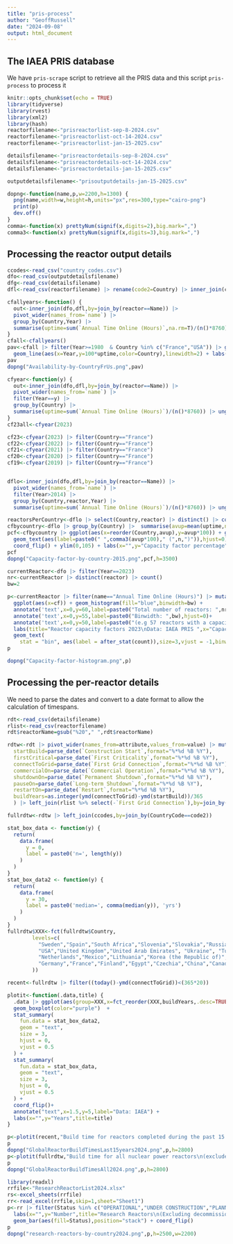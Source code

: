 ```yaml
---
title: "pris-process"
author: "GeoffRussell"
date: "2024-09-08"
output: html_document
---
```


## The IAEA PRIS database

We have `pris-scrape` script to retrieve all the PRIS data and this script `pris-process` to process it

```r
knitr::opts_chunk$set(echo = TRUE)
library(tidyverse)
library(rvest)
library(xml2)
library(hash)
reactorfilename<-"prisreactorlist-sep-8-2024.csv"
reactorfilename<-"prisreactorlist-oct-14-2024.csv"
reactorfilename<-"prisreactorlist-jan-15-2025.csv"

detailsfilename<-"prisreactordetails-sep-8-2024.csv"
detailsfilename<-"prisreactordetails-oct-14-2024.csv"
detailsfilename<-"prisreactordetails-jan-15-2025.csv"

outputdetailsfilename<-"prisoutputdetails-jan-15-2025.csv"

dopng<-function(name,p,w=2200,h=1300) {
  png(name,width=w,height=h,units="px",res=300,type="cairo-png")
  print(p)
  dev.off()
}
comma<-function(x) prettyNum(signif(x,digits=2),big.mark=",")
comma3<-function(x) prettyNum(signif(x,digits=3),big.mark=",")
```

## Processing the reactor output details

```r
ccodes<-read_csv("country_codes.csv")
dfo<-read_csv(outputdetailsfilename)
dfg<-read_csv(detailsfilename)
dfl<-read_csv(reactorfilename) |> rename(code2=Country) |> inner_join(ccodes,by=join_by(code2))
```

```r
cfallyears<-function() {
  out<-inner_join(dfo,dfl,by=join_by(reactor==Name)) |> 
  pivot_wider(names_from=`name`) |> 
  group_by(Country,Year) |> 
  summarise(uptime=sum(`Annual Time Online (Hours)`,na.rm=T)/(n()*8760)) |> ungroup()
}
cfall<-cfallyears()
pav<-cfall |> filter(Year>=1980  & Country %in% c("France","USA")) |> ggplot() +
  geom_line(aes(x=Year,y=100*uptime,color=Country),linewidth=2) + labs(x="",y="Capacity factor",title="Nuclear availability factors for selected countries\nData: IAEA PRIS")
pav
dopng("Availability-by-CountryFrUs.png",pav)
```

```r

cfyear<-function(y) {
  out<-inner_join(dfo,dfl,by=join_by(reactor==Name)) |> 
  pivot_wider(names_from=`name`) |> 
  filter(Year==y) |>
  group_by(Country) |> 
  summarise(uptime=sum(`Annual Time Online (Hours)`)/(n()*8760)) |> ungroup()
}
cf23all<-cfyear(2023) 
```

```r
cf23<-cfyear(2023) |> filter(Country=="France")
cf22<-cfyear(2022) |> filter(Country=="France")
cf21<-cfyear(2021) |> filter(Country=="France")
cf20<-cfyear(2020) |> filter(Country=="France")
cf19<-cfyear(2019) |> filter(Country=="France")


dflo<-inner_join(dfo,dfl,by=join_by(reactor==Name)) |> 
  pivot_wider(names_from=`name`) |> 
  filter(Year>2014) |>
  group_by(Country,reactor,Year) |> 
  summarise(uptime=sum(`Annual Time Online (Hours)`)/(n()*8760)) |> ungroup()

reactorsPerCountry<-dflo |> select(Country,reactor) |> distinct() |> count(Country) 
cfbycountry<-dflo |> group_by(Country) |>  summarise(avup=mean(uptime,na.rm=T)) |> inner_join(reactorsPerCountry) |> arrange(desc(avup))
pcf<-cfbycountry |> ggplot(aes(x=reorder(Country,avup),y=avup*100)) + geom_col(fill="blue") + 
  geom_text(aes(label=paste0(" ",comma3(avup*100)," (",n,")")),hjust=0) + 
  coord_flip() + ylim(0,105) + labs(x="",y="Capacity factor percentage",title="Capacity factors by country since 2015\n (n) is the number of reactors\nData: IAEA PRIS")
pcf
dopng("Capacity-factor-by-country-2015.png",pcf,h=3500)
```

```r
currentReactor<-dfo |> filter(Year==2023)
nr<-currentReactor |> distinct(reactor) |> count()
bw=2

p<-currentReactor |> filter(name=="Annual Time Online (Hours)") |> mutate(cf=100*value/8760) |>
  ggplot(aes(x=cf)) + geom_histogram(fill="blue",binwidth=bw) + 
  annotate('text',x=0,y=60,label=paste0("Total number of reactors: ",nr),hjust=0)+
  annotate('text',x=0,y=55,label=paste0("Binwidth: ",bw),hjust=0)+
  annotate('text',x=0,y=50,label=paste0("(e.g 57 reactors with a capacity factor between 98 and 100 per cent "),hjust=0)+
  labs(title="Reactor capacity factors 2023\nData: IAEA PRIS ",x="Capacity factor",y="Number of reactors")+
  geom_text(
    stat = "bin", aes(label = after_stat(count)),size=3,vjust = -1,binwidth=bw)+ylim(0,65)
p

dopng("Capacity-factor-histogram.png",p)

```

## Processing the per-reactor details

We need to parse the dates and convert to a date format to allow the calculation of timespans.

```r
rdt<-read_csv(detailsfilename)
rlist<-read_csv(reactorfilename)
rdt$reactorName=gsub("%20"," ",rdt$reactorName)

rdtw<-rdt |> pivot_wider(names_from=attribute,values_from=value) |> mutate(
  startBuild=parse_date(`Construction Start`,format="%*%d %B %Y"),
  firstCritical=parse_date(`First Criticality`,format="%*%d %B %Y"),
  connectToGrid=parse_date(`First Grid Connection`,format="%*%d %B %Y"),
  commercialOn=parse_date(`Commercial Operation`,format="%*%d %B %Y"),
  shutdownOn=parse_date(`Permanent Shutdown`,format="%*%d %B %Y"),
  pauseOn=parse_date(`Long-term Shutdown`,format="%*%d %B %Y"),
  restartOn=parse_date(`Restart`,format="%*%d %B %Y"),
  buildYears=as.integer(ymd(connectToGrid)-ymd(startBuild))/365
  ) |> left_join(rlist %>% select(-`First Grid Connection`),by=join_by(reactorName==Name)) |> rename(CountryCode=Country) 

fullrdtw<-rdtw |> left_join(ccodes,by=join_by(CountryCode==code2)) 

stat_box_data <- function(y) {
  return( 
    data.frame(
      y = 0, 
      label = paste0('n=', length(y))
    )
  )
}
stat_box_data2 <- function(y) {
  return( 
    data.frame(
      y = 30, 
      label = paste0('median=', comma(median(y)), 'yrs')
    )
  )
}
fullrdtw$XXX<-fct(fullrdtw$Country,
        levels=c(
          "Sweden","Spain","South Africa","Slovenia","Slovakia","Russian Federation","Romania","Pakistan",
          "USA","United Kingdom","United Arab Emirates", "Ukraine", "Turkey", "Switzerland",
          "Netherlands","Mexico","Lithuania","Korea (the Republic of)","Kazakhstan","Japan","Italy","Iran (Islamic Republic of)","India","Hungary",
          "Germany","France","Finland","Egypt","Czechia","China","Canada","Bulgaria","Brazil","Belgium","Belarus","Bangladesh","Armenia","Argentina"
        ))
```
```r
recent<-fullrdtw |> filter((today()-ymd(connectToGrid))<(365*20))
```

```r
plotit<-function(.data,title) {
  .data |> ggplot(aes(group=XXX,x=fct_reorder(XXX,buildYears,.desc=TRUE),y=buildYears)) + 
  geom_boxplot(color="purple")  + 
  stat_summary(
    fun.data = stat_box_data2, 
    geom = "text", 
    size = 3,
    hjust = 0,
    vjust = 0.5
  ) + 
  stat_summary(
    fun.data = stat_box_data, 
    geom = "text", 
    size = 3,
    hjust = 0,
    vjust = 0.5
  ) + 
  coord_flip()+ 
  annotate("text",x=1.5,y=5,label="Data: IAEA") +
  labs(x="",y="Years",title=title)
}

p<-plotit(recent,"Build time for reactors completed during the past 15 years\n(excludes research, ice-breaker, \nand aircraft carrier reactors)")
p
dopng("GlobalReactorBuildTimesLast15years2024.png",p,h=2800)
p<-plotit(fullrdtw,"Build time for all nuclear power reactors\n(excludes research, ice-breaker, \nand aircraft carrier reactors)")
p
dopng("GlobalReactorBuildTimesAll2024.png",p,h=2800)

```
```r
library(readxl)
rrfile<-"ResearchReactorList2024.xlsx"
rs<-excel_sheets(rrfile)
rr<-read_excel(rrfile,skip=1,sheet="Sheet1")
p<-rr |> filter(Status %in% c("OPERATIONAL","UNDER CONSTRUCTION","PLANNED")) |> ggplot(aes(x=Country)) + 
  labs(x="",y="Number",title="Research Reactors\n(Excluding decommissioned or shutdown)")+
  geom_bar(aes(fill=Status),position="stack") + coord_flip()
p
dopng("research-reactors-by-country2024.png",p,h=2500,w=2200)
```


